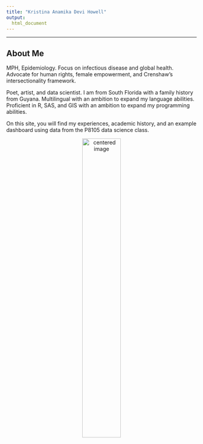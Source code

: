 ```yaml
---
title: "Kristina Anamika Devi Howell"
output: 
  html_document
---
```

-----------------------------------

## About Me
MPH, Epidemiology. Focus on infectious disease and global health. Advocate for human rights, female empowerment, and Crenshaw's intersectionality framework. 

Poet, artist, and data scientist. I am from South Florida with a family history from Guyana. Multilingual with an ambition to expand my language abilities. Proficient in R, SAS, and GIS with an ambition to expand my programming abilities. 

On this site, you will find my experiences, academic history, and an example dashboard using data from the P8105 data science class. 

<center>
<img src="snp.jpg" alt="centered image" style = "width:45%" >
</center>








